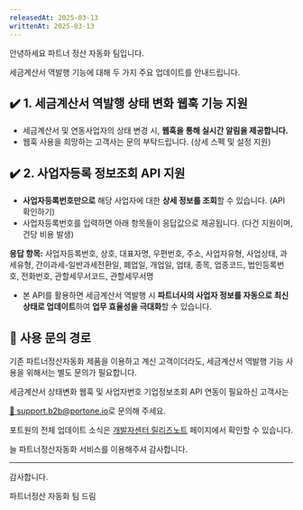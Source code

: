 ```yaml
---
releasedAt: 2025-03-13
writtenAt: 2025-03-13
---
```


안녕하세요 파트너 정산 자동화 팀입니다.

세금계산서 역발행 기능에 대해 두 가지 주요 업데이트를 안내드립니다.

## ✔️ 1. 세금계산서 역발행 상태 변화 웹훅 기능 지원

- 세금계산서 및 연동사업자의 상태 변경 시, **웹훅을 통해 실시간 알림을 제공합니다.**
- 웹훅 사용을 희망하는 고객사는 문의 부탁드립니다. (상세 스펙 및 설정 지원)

## ✔️ 2. 사업자등록 정보조회 API 지원

- **사업자등록번호만으로** 해당 사업자에 대한 **상세 정보를 조회**할 수 있습니다. (API 확인하기)
- 사업자등록번호를 입력하면 아래 항목들이 응답값으로 제공됩니다. (다건 지원이며, 건당 비용 발생)

**응답 항목:**
사업자등록번호, 상호, 대표자명, 우편번호, 주소, 사업자유형, 사업상태, 과세유형, 간이과세-일반과세전환일, 폐업일, 개업일, 업태, 종목, 업종코드, 법인등록번호, 전화번호, 관할세무서코드, 관할세무서명

- 본 API를 활용하면 세금계산서 역발행 시 **파트너사의 사업자 정보를 자동으로 최신 상태로 업데이트**하여 **업무 효율성을 극대화**할 수 있습니다.

## 🔹 **사용 문의 경로**

기존 파트너정산자동화 제품을 이용하고 계신 고객이더라도, 세금계산서 역발행 기능 사용을 위해서는 별도 문의가 필요합니다.

세금계산서 상태변화 웹훅 및 사업자번호 기업정보조회 API 연동이 필요하신 고객사는

[📩 support.b2b@portone.io](mailto:support.b2b@portone.io)로 문의해 주세요.

포트원의 전체 업데이트 소식은 [개발자센터 릴리즈노트](https://developers.portone.io/release-notes) 페이지에서 확인할 수 있습니다.

늘 파트너정산자동화 서비스를 이용해주셔 감사합니다.

---

감사합니다.

파트너정산 자동화 팀 드림
